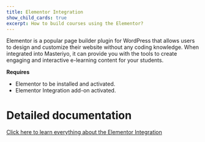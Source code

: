 ```yaml
---
title: Elementor Integration
show_child_cards: true
excerpt: How to build courses using the Elementor?
---
```


Elementor is a popular page builder plugin for WordPress that allows users to design and customize their website without any coding knowledge. When integrated into Masteriyo, it can provide you with the tools to create engaging and interactive e-learning content for your students.

**Requires**

- Elementor to be installed and activated.
- Elementor Integration add-on activated.

# Detailed documentation

[Click here to learn everything about the Elementor Integration](https://docs.masteriyo.com/integrations/elementor-integration)